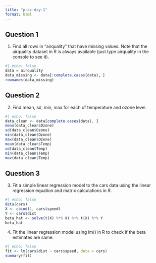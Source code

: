 ```yaml
---
title: "prac-day-1"
format: html
---
```


## Question 1

1. Find all rows in “airquality” that have missing values. Note that the airquality dataset in R is always available (just type airquality in the console to see it).

```r
#| echo: false
data = airquality
data_missing <- data[!complete.cases(data), ]
rownames(data_missing)
```

## Question 2

2. Find mean, sd, min, max for each of temperature and ozone level.

```r
#| echo: false
data_clean <- data[complete.cases(data), ]
mean(data_clean$Ozone)
sd(data_clean$Ozone)
min(data_clean$Ozone)
max(data_clean$Ozone)
mean(data_clean$Temp)
sd(data_clean$Temp)
min(data_clean$Temp)
max(data_clean$Temp)
```

## Question 3

3. Fit a simple linear regression model to the cars data using the linear regression equation and matrix calculations in R.

```r
#| echo: false
data(cars)
X <- cbind(1, cars$speed)
Y <- cars$dist
beta_hat <- solve(t(X) %*% X) %*% t(X) %*% Y
beta_hat
```

4. Fit the linear regression model using lm() in R to check if the beta estimates are same.

```r
#| echo: false
fit <- lm(cars$dist ~ cars$speed, data = cars)
summary(fit)
```
